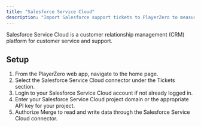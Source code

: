 ```yaml
---
title: "Salesforce Service Cloud"
description: "Import Salesforce support tickets to PlayerZero to measure the customer impact of your code."
---
```

Salesforce Service Cloud is a customer relationship management (CRM) platform for customer service and support.

<Snippet file="ticketing-connector.mdx" />

<Snippet file="ticketing-permissions.mdx" />

## Setup
1. From the PlayerZero web app, navigate to the home page.
2. Select the Salesforce Service Cloud connector under the Tickets section.
3. Login to your Salesforce Service Cloud account if not already logged in.
4. Enter your Salesforce Service Cloud project domain or the appropriate API key for your project.
5. Authorize Merge to read and write data through the Salesforce Service Cloud connector.
